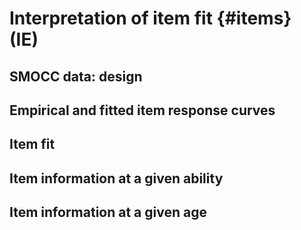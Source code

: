 # Interpretation of item fit {#items} (IE)

## SMOCC data: design

## Empirical and fitted item response curves

## Item fit

## Item information at a given ability

## Item information at a given age

